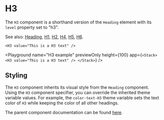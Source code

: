 # H3

The `H3` component is a shorthand version of the `Heading` element with its `level` property set to "h3".

See also: [Heading](./Heading), [H1](./H1), [H2](./H2), [H4](./H4), [H5](./H5), [H6](./H6).

```ueml copy
<H3 value="This is a H3 text" />
```

<Playground
  name="H3 example"
  previewOnly
  height={100}
  app={`
  <Stack>
    <H3 value="This is a H3 text" />
  </Stack>
  `}
/>

## Styling

The `H3` component inherits its visual style from the `Heading` component.
Using the `H3` component specifier, you can override the inherited theme variable values.
For example, the `color-text-H3` theme variable sets the text color of `H3` while keeping the color of all other headings.

The parent component documentation can be found [here](./Heading.mdx).